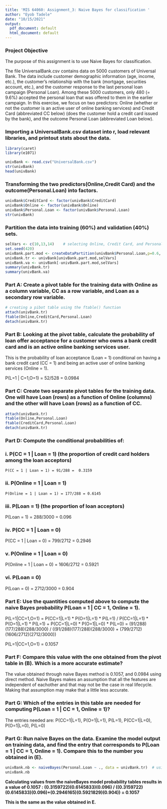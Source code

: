 ```yaml
---
title: 'MIS 64060: Assignment_3: Naive Bayes for classification '
author: "Eyob Tadele"
date: "10/15/2021"
output:
  pdf_document: default
  html_document: default
---
```


### Project Objective

The purpose of this assignment is to use Naive Bayes for classification.

The file UniversalBank.csv contains data on 5000 customers of Universal Bank. The data include
customer demographic information (age, income, etc.), the customer’s relationship with the bank
(mortgage, securities account, etc.), and the customer response to the last personal loan campaign
(Personal Loan). Among these 5000 customers, only 480 (= 9.6%) accepted the personal loan that
was offered to them in the earlier campaign. In this exercise, we focus on two predictors: Online
(whether or not the customer is an active user of online banking services) and Credit Card
(abbreviated CC below) (does the customer hold a credit card issued by the bank), and the outcome
Personal Loan (abbreviated Loan below).

### Importing a UniversalBank.csv dataset into r, load relevant libraries, and printout stats about the data.

```r
library(caret)
library(e1071)

univBank <- read.csv("UniversalBank.csv")
str(univBank)
head(univBank)
```
### Transforming the two predictors(Online,Credit Card) and the outcome(Personal.Loan) into factors.
```r
univBank$CreditCard <- factor(univBank$CreditCard)
univBank$Online <- factor(univBank$Online)
univBank$Personal.Loan <- factor(univBank$Personal.Loan)
str(univBank)
```
### Partition the data into training (60%) and validation (40%) sets.
```r
selVars <- c(10,13,14)    # selecting Online, Credit Card, and Personal.Loan 
set.seed(420)
univBank.part.mod <- createDataPartition(univBank$Personal.Loan,p=0.6, list = FALSE)
univBank.tr <- univBank[univBank.part.mod,selVars]
univBank.va <- univBank[-univBank.part.mod,selVars]
summary(univBank.tr)
summary(univBank.va)

```

### Part A: Create a pivot table for the training data with Online as a column variable, CC as a row variable, and Loan as a secondary row variable.
```r
# creating a pibot table using the ftable() function
attach(univBank.tr)
ftable(Online,CreditCard,Personal.Loan)
detach(univBank.tr)
```

### Part B: Looking at the pivot table, calculate the probability of loan offer acceptance for a customer who owns a bank credit card and is an active online banking services user. 
This is the probability of loan acceptance (Loan = 1) conditional on
having a bank credit card (CC = 1) and being an active user of online banking services (Online = 1). 

P(L=1 | C=1,O=1) = 52/528 = 0.0984

### Part C: Create two separate pivot tables for the training data. One will have Loan (rows) as a function of Online (columns) and the other will have Loan (rows) as a function of CC.

```r
attach(univBank.tr)
ftable(Online,Personal.Loan)
ftable(CreditCard,Personal.Loan)
detach(univBank.tr)
```

### Part D: Compute the conditional probabilities of: 

### i. P(CC = 1 | Loan = 1) (the proportion of credit card holders among the loan acceptors)
    P(CC = 1 | Loan = 1) = 91/288 =  0.3159
  
### ii. P(Online = 1 | Loan = 1)
    P(Online = 1 | Loan = 1) = 177/288 = 0.6145
  
### iii. P(Loan = 1) (the proportion of loan acceptors)
  P(Loan = 1) = 288/3000 = 0.096
  
### iv. P(CC = 1 | Loan = 0)
  P(CC = 1 | Loan = 0) = 799/2712 = 0.2946

### v. P(Online = 1 | Loan = 0)
  P(Online = 1 | Loan = 0) = 1606/2712 = 0.5921

### vi. P(Loan = 0)
  P(Loan = 0) = 2712/3000 = 0.904
  
### Part E: Use the quantities computed above to compute the naive Bayes probability P(Loan = 1 | CC = 1, Online = 1).
P(L=1|CC=1,O=1) = P(CC=1|L=1) * P(O=1|L=1) * P(L=1) / 
                  P(CC=1|L=1) * P(O=1|L=1) * P(L=1) + P(CC=1|L=0) * P(O=1|L=0) * P(L=0) 
                = (91/288)(177/288)(288/3000) / ((91/288)(177/288)(288/3000) + (799/2712)(1606/2712)(2712/3000))

P(L=1|CC=1,O=1) = 0.1057

### Part F: Compare this value with the one obtained from the pivot table in (B). Which is a more accurate estimate?
The value obtained through naive Bayes method is 0.1057, and 0.0984 using direct method. Naive Bayes makes 
an assumption that all the features are independent of eachother and that may not be the case in real lifecycle. 
Making that assumption may make that a little less accurate.

### Part G: Which of the entries in this table are needed for computing P(Loan = 1 | CC = 1, Online = 1)?
The entries needed are: P(CC=1|L=1), P(O=1|L=1), P(L=1), P(CC=1|L=0), P(O=1|L=0), P(L=0)

### Part G: Run naive Bayes on the data. Examine the model output on training data, and find the entry that corresponds to P(Loan = 1 | CC = 1, Online = 1). Compare this to the number you obtained in (E). 

```r
univBank.nb <- naiveBayes(Personal.Loan ~ ., data = univBank.tr)  # using the naiveBayes model
univBank.nb
```

**Calculating values from the naiveBayes model probability tables results in a value of 0.1057 : **
  **(0.3159722)(0.6145833)(0.096) / ((0.3159722)(0.6145833)(0.096)+(0.2946165)(0.5921829)(0.904)) = 0.1057**

**This is the same as the value obtained in E.** 
  
  